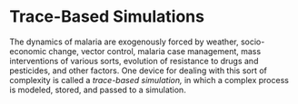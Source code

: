 
# Trace-Based Simulations {#TraceBasedSimulations} 

The dynamics of malaria are exogenously forced by weather, socio-economic change, vector control, malaria case management, mass interventions of various sorts, evolution of resistance to drugs and pesticides, and other factors. One device for dealing with this sort of complexity is called a *trace-based simulation,* in which a complex process is modeled, stored, and passed to a simulation.  